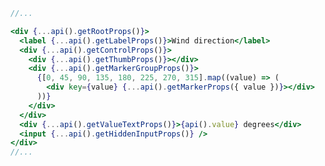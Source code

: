 ```jsx {7-11}
//...

<div {...api().getRootProps()}>
  <label {...api().getLabelProps()}>Wind direction</label>
  <div {...api().getControlProps()}>
    <div {...api().getThumbProps()}></div>
    <div {...api().getMarkerGroupProps()}>
      {[0, 45, 90, 135, 180, 225, 270, 315].map((value) => (
        <div key={value} {...api().getMarkerProps({ value })}></div>
      ))}
    </div>
  </div>
  <div {...api().getValueTextProps()}>{api().value} degrees</div>
  <input {...api().getHiddenInputProps()} />
</div>
//...
```

